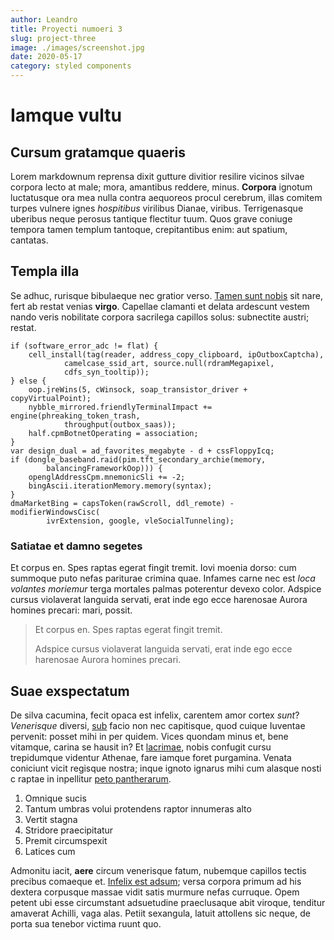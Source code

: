 ```yaml
---
author: Leandro
title: Proyecti numoeri 3
slug: project-three
image: ./images/screenshot.jpg
date: 2020-05-17
category: styled components
---
```


# Iamque vultu

## Cursum gratamque quaeris

Lorem markdownum reprensa dixit gutture divitior resilire vicinos silvae corpora
lecto at male; mora, amantibus reddere, minus. **Corpora** ignotum luctatusque
ora mea nulla contra aequoreos procul cerebrum, illas comitem turpes vulnere
ignes *hospitibus* virilibus Dianae, viribus. Terrigenasque uberibus neque
perosus tantique flectitur tuum. Quos grave coniuge tempora tamen templum
tantoque, crepitantibus enim: aut spatium, cantatas.

## Templa illa

Se adhuc, rurisque bibulaeque nec gratior verso. [Tamen sunt
nobis](http://www.volucres.net/) sit nare, fert ab restat venias **virgo**.
Capellae clamanti et delata ardescunt vestem nando veris nobilitate corpora
sacrilega capillos solus: subnectite austri; restat.

    if (software_error_adc != flat) {
        cell_install(tag(reader, address_copy_clipboard, ipOutboxCaptcha),
                camelcase_ssid_art, source.null(rdramMegapixel,
                cdfs_syn_tooltip));
    } else {
        oop.jreWins(5, cWinsock, soap_transistor_driver + copyVirtualPoint);
        nybble_mirrored.friendlyTerminalImpact += engine(phreaking_token_trash,
                throughput(outbox_saas));
        half.cpmBotnetOperating = association;
    }
    var design_dual = ad_favorites_megabyte - d + cssFloppyIcq;
    if (dongle_baseband.raid(pim.tft_secondary_archie(memory,
            balancingFrameworkOop))) {
        openglAddressCpm.mnemonicSli += -2;
        bingAscii.iterationMemory.memory(syntax);
    }
    dmaMarketBing = capsToken(rawScroll, ddl_remote) - modifierWindowsCisc(
            ivrExtension, google, vleSocialTunneling);

### Satiatae et damno segetes

Et corpus en. Spes raptas egerat fingit tremit. Iovi moenia dorso: cum summoque
puto nefas pariturae crimina quae. Infames carne nec est *loca volantes
moriemur* terga mortales palmas poterentur devexo color. Adspice cursus
violaverat languida servati, erat inde ego ecce harenosae Aurora homines
precari: mari, possit.

> Et corpus en. Spes raptas egerat fingit tremit.
>
> Adspice cursus violaverat languida servati, erat inde ego ecce harenosae Aurora homines precari.

## Suae exspectatum

De silva cacumina, fecit opaca est infelix, carentem amor cortex *sunt*?
*Venerisque* diversi, [sub](http://non-vellem.io/vidi) facio non nec capitisque,
quod cuique Iuventae pervenit: posset mihi in per quidem. Vices quondam minus
et, bene vitamque, carina se hausit in? Et [lacrimae](http://eodem.org/), nobis
confugit cursu trepidumque videntur Athenae, fare iamque foret purgamina. Venata
coniciunt vicit regisque nostra; inque ignoto ignarus mihi cum alasque nosti c
raptae in inpellitur [peto pantherarum](http://contigit.org/).

1. Omnique sucis
2. Tantum umbras volui protendens raptor innumeras alto
3. Vertit stagna
4. Stridore praecipitatur
5. Premit circumspexit
6. Latices cum

Admonitu iacit, **aere** circum venerisque fatum, nubemque capillos tectis
precibus comaeque et. [Infelix est adsum](http://www.sic-trahor.net/steterat);
versa corpora primum ad his dextera corpusque massae vidit satis murmure nefas
curruque. Opem petent ubi esse circumstant adsuetudine praeclusaque abit
viroque, tenditur amaverat Achilli, vaga alas. Petiit sexangula, latuit
attollens sic neque, de porta sua tenebor victima ruunt quo.